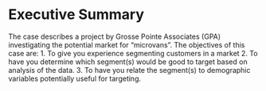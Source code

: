 # Executive Summary
The case describes a project by Grosse Pointe Associates (GPA) investigating the potential market for “microvans”. The objectives of this case are:
1. To give you experience segmenting customers in a market
2. To have you determine which segment(s) would be good to target based on analysis of the data.
3. To have you relate the segment(s) to demographic variables potentially useful for targeting.